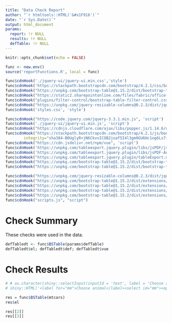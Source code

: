 ```yaml
---
title: "Data Check Report"
author: "`r htmltools::HTML('&#x1F916')`"
date: "`r Sys.Date()`"
output: html_document
params:
  report: !r NULL
  results: !r NULL
  defTable: !r NULL
---
```


```r
knitr::opts_chunk$set(echo = FALSE)

func <- new.env()
source('reportFunctions.R', local = func)

```
```r
func$cdnHook('./jquery-ui/jquery-ui.min.css','style')
func$cdnHook('https://stackpath.bootstrapcdn.com/bootstrap/4.2.1/css/bootstrap.min.css', 'style')
func$cdnHook("https://unpkg.com/bootstrap-table@1.15.2/dist/bootstrap-table.min.css", "style")
func$cdnHook("https://static2.sharepointonline.com/files/fabric/office-ui-fabric-core/10.0.0/css/fabric.min.css", "style")
func$cdnHook("plugins/filter-control/bootstrap-table-filter-control.css", "style")
func$cdnHook("https://unpkg.com/jquery-resizable-columns@0.2.3/dist/jquery.resizableColumns.css", "style")
func$cdnHook('styles.css', 'style')

func$cdnHook("https://code.jquery.com/jquery-3.3.1.min.js", 'script')
func$cdnHook('./jquery-ui/jquery-ui.min.js', 'script')
func$cdnHook("https://cdnjs.cloudflare.com/ajax/libs/popper.js/1.14.6/umd/popper.min.js", 'script')
func$cdnHook("https://stackpath.bootstrapcdn.com/bootstrap/4.2.1/js/bootstrap.min.js", 'script',
        integrity="sha384-B0UglyR+jN6CkvvICOB2joaf5I4l3gm9GU6Hc1og6Ls7i6U/mkkaduKaBhlAXv9k", crossorigin="anonymous")
func$cdnHook("https://cdn.jsdelivr.net/npm/vue", 'script')
func$cdnHook('https://unpkg.com/tableexport.jquery.plugin/libs/jsPDF/jspdf.min.js', 'script')
func$cdnHook('https://unpkg.com/tableexport.jquery.plugin/libs/jsPDF-AutoTable/jspdf.plugin.autotable.js', 'script')
func$cdnHook("https://unpkg.com/tableexport.jquery.plugin/tableExport.min.js", "script")
func$cdnHook("https://unpkg.com/bootstrap-table@1.15.2/dist/bootstrap-table.min.js", 'script')
func$cdnHook("https://unpkg.com/bootstrap-table@1.15.2/dist/bootstrap-table-vue.min.js", 'script')

func$cdnHook("https://unpkg.com/jquery-resizable-columns@0.2.3/dist/jquery.resizableColumns.min.js", "script")
func$cdnHook("https://unpkg.com/bootstrap-table@1.15.2/dist/extensions/resizable/bootstrap-table-resizable.min.js", "script")
func$cdnHook("https://unpkg.com/bootstrap-table@1.15.2/dist/extensions/toolbar/bootstrap-table-toolbar.min.js", "script")
func$cdnHook("https://unpkg.com/bootstrap-table@1.15.2/dist/extensions/export/bootstrap-table-export.min.js", "script")
func$cdnHook("https://unpkg.com/bootstrap-table@1.15.2/dist/extensions/filter-control/bootstrap-table-filter-control.min.js", "script")
func$cdnHook("scripts.js", "script")
```

# Check Summary

These checks were used in the data. 

```r
defTabledt <- func$BSTable(params$defTable)
defTabledt$el; defTabledt$def; defTabledt$vue
```

# Check Results

```r
# # as.character(shiny::selectInput(inputId = 'text', label = 'Choose animal', choices = c(Dog='dog', Cat='cat', Trump='trump'), selected = 'trump'))
# shiny::HTML('<label for="mm">Choose animal</label><select id="mm"><option value="cat" selected>Cat</option><option value="dog" >Dog</option><option value="trump" >Trump</option></select><script>$("#mm").change(function(){console.log($(this).find("option:selected").attr("value"))})</script>')
```


```r
res = func$BSTable(mtcars)
res$el
```

```r
res[[2]]
res[[3]]
```